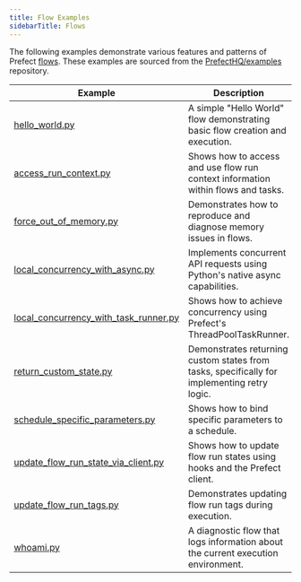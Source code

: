 ```yaml
---
title: Flow Examples
sidebarTitle: Flows
---
```


The following examples demonstrate various features and patterns of Prefect [flows](/v3/develop/write-flows).
These examples are sourced from the [PrefectHQ/examples](https://github.com/PrefectHQ/examples) repository.

| Example | Description |
|---------|-------------|
| [hello_world.py](https://github.com/PrefectHQ/examples/blob/main/flows/hello_world.py) | A simple "Hello World" flow demonstrating basic flow creation and execution. |
| [access_run_context.py](https://github.com/PrefectHQ/examples/blob/main/flows/access_run_context.py) | Shows how to access and use flow run context information within flows and tasks. |
| [force_out_of_memory.py](https://github.com/PrefectHQ/examples/blob/main/flows/force_out_of_memory.py) | Demonstrates how to reproduce and diagnose memory issues in flows. |
| [local_concurrency_with_async.py](https://github.com/PrefectHQ/examples/blob/main/flows/local_concurrency_with_async.py) | Implements concurrent API requests using Python's native async capabilities. |
| [local_concurrency_with_task_runner.py](https://github.com/PrefectHQ/examples/blob/main/flows/local_concurrency_with_task_runner.py) | Shows how to achieve concurrency using Prefect's ThreadPoolTaskRunner. |
| [return_custom_state.py](https://github.com/PrefectHQ/examples/blob/main/flows/return_custom_state.py) | Demonstrates returning custom states from tasks, specifically for implementing retry logic. |
| [schedule_specific_parameters.py](https://github.com/PrefectHQ/examples/blob/main/flows/schedule_specific_parameters.py) | Shows how to bind specific parameters to a schedule. |
| [update_flow_run_state_via_client.py](https://github.com/PrefectHQ/examples/blob/main/flows/update_flow_run_state_via_client.py) | Shows how to update flow run states using hooks and the Prefect client. |
| [update_flow_run_tags.py](https://github.com/PrefectHQ/examples/blob/main/flows/update_flow_run_tags.py) | Demonstrates updating flow run tags during execution. |
| [whoami.py](https://github.com/PrefectHQ/examples/blob/main/flows/whoami.py) | A diagnostic flow that logs information about the current execution environment. |
